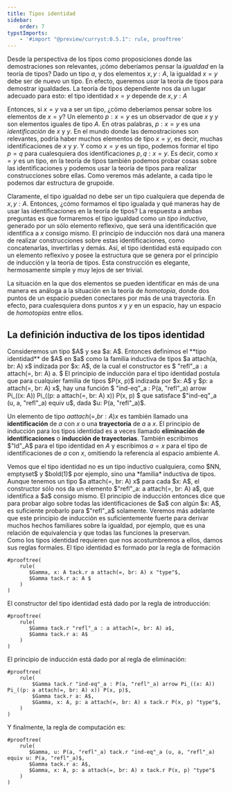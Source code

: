 ```yaml
---
title: Tipos identidad
sidebar:
    order: 7
typstImports: 
    - '#import "@preview/curryst:0.5.1": rule, prooftree'
---
```

    
Desde la perspectiva de los tipos como proposiciones donde las demostraciones son relevantes, ¡cómo deberíamos pensar
la *igualdad* en la teoría de tipos? Dado un tipo $a$, y dos elementos $x,y: A$, la igualdad $x=y$ debe ser de nuevo
un tipo. En efecto, queremos *usar* la teoría de tipos para demostrar igualdades. La teoría de tipos dependiente nos
da un lugar adecuado para esto: el tipo identidad $x=y$ depende de $x, y: A$

Entonces, si $x=y$ va a ser un tipo, ¿cómo deberíamos pensar sobre los elementos de $x=y$? Un elemento $p: x = y$
es un observador de que $x$ y $y$ son elementos iguales de tipo $A$. En otras palabras, $p: x = y$ es una 
*identificación* de $x$ y $y$. En el mundo donde las demostraciones son relevantes, podría haber muchos elementos 
de tipo $x = y$, es decir, muchas identificaciones de $x$ y $y$. Y como $x = y$ es un tipo, podemos formar el tipo 
$p = q$ para cualesquiera dos identificaciones $p, q: x = y$. Es decir, como $x = y$ es un tipo, en la teoría de 
tipos también podemos probar cosas sobre las identificaciones y podemos usar la teoría de tipos para realizar 
construcciones sobre ellas. Como veremos más adelante, a cada tipo le podemos dar estructura de grupoide.

Claramente, el tipo igualdad no debe ser un tipo cualquiera que dependa de $x, y: A$. Entonces, ¿cómo formamos
el tipo igualada y qué maneras hay de usar las identificaciones en la teoría de tipos? La respuesta a ambas preguntas
es que formaremos el tipo igualdad como un *tipo inductivo*, generado por un sólo elemento reflexivo, que será una 
identificación que identifica a $x$ consigo mismo. El principio de inducción nos dará una manera de realizar 
construcciones sobre estas identificaciones, como concatenarlas, invertirlas y demás. Así, el tipo identidad 
está equipado con un elemento reflexivo y posee la estructura que se genera por el principio de inducción y la 
teoría de tipos. Esta construcción es elegante, hermosamente simple y muy lejos de ser trivial.

La situación en la que dos elementos se pueden identificar en más de una manera es análoga a la situación en la 
teoría de *homotopia*, donde dos puntos de un espacio pueden conectares por más de una trayectoria. En efecto, para 
cualesquiera dons puntos $x$ y $y$ en un espacio, hay un espacio de *homotopías* entre ellos.

## La definición inductiva de los tipos identidad

<div id="definicion 5.1.1">
<Aside type="tip" title="Definición 5.1.1">
Consideremos un tipo $A$ y sea $a: A$. Entonces definimos el **tipo identidad**  de $A$ en $a$ como la familia 
inductiva de tipos $a attach(a, br: A) x$ indizada por $x: A$, de la cual el constructor es 
$ "refl"_a : a attach(=, br: A) a. $
El principio de inducción para el tipo identidad postula que para cualquier familia de tipos $P(x, p)$ indizada 
por $x: A$ y $p: a attach(=, br: A) x$, hay una función
$ "ind-eq"_a : P(a, "refl"_a) arrow Pi_((x: A)) Pi_((p: a attach(=, br: A) x)) P(x, p) $
que satisface $"ind-eq"_a (u, a, "refl"_a) equiv u$, dada $u: P(a, "refl"_a)$.

Un elemento de tipo $a attach(=, br: A) x$ es también llamado una **identificación** de $a$ con $x$ o una 
**trayectoria** de $a$ a $x$. El principio de inducción para los tipos identidad es a veces llamado 
**eliminación de identificaciones** o **inducción de trayectorias**. También escribimos $"Id"_A$ para el tipo 
identidad en $A$ y escribimos $a = x$ para el tipo de identificaciones de $a$ con $x$, omitiendo la referencia al 
espacio ambiente $A$.
</Aside>
</div>

<div id="observacion 5.1.2">
<Aside type="note" title="Observación 5.1.2">
Vemos que el tipo identidad no es un tipo inductivo cualquiera, como $NN, emptyset$ y $bold(1)$ por ejemplo, sino 
una *familia* inductiva de tipos. Aunque tenemos un tipo $a attach(=, br: A) x$ para cada $x: A$, el constructor sólo
nos da un elemento $"refl"_a: a attach(=, br: A) a$, que identifica a $a$ consigo mismo. El principio de inducción
entonces dice que para probar algo sobre todas las identificaciones de $a$ con algún $x: A$, es suficiente probarlo 
para $"refl"_a$ solamente. Veremos más adelante que este principio de inducción es suficientemente fuerte para 
derivar muchos hechos familiares sobre la igualdad, por ejemplo, que es una relación de equivalencia y que todas 
las funciones la preservan.

</Aside>
</div>


<div id="observacion 5.1.3">
<Aside type="tip" title="Observacíón 5.1.3">
Como los tipos identidad requieren que nos acostumbremos a ellos, damos sus reglas formales. El tipo identidad es 
formado por la regla de formación

```typst
#prooftree(
    rule(
       $Gamma, x: A tack.r a attach(=, br: A) x "type"$,
       $Gamma tack.r a: A $
    )
)
```
El constructor del tipo identidad está dado por la regla de introducción:
```typst
#prooftree(
    rule(
       $Gamma tack.r "refl"_a : a attach(=, br: A) a$,
       $Gamma tack.r a: A$
    )
)
```

El principio de inducción está dado por al regla de eliminación:

```typst
#prooftree(
    rule(
        $Gamma tack.r "ind-eq"_a : P(a, "refl"_a) arrow Pi_((x: A)) Pi_((p: a attach(=, br: A) x)) P(x, p)$,
        $Gamma tack.r a: A$,
        $Gamma, x: A, p: a attach(=, br: A) x tack.r P(x, p) "type"$,
    )
)
```
Y finalmente, la regla de computación es:

```typst
#prooftree(
    rule(
       $Gamma, u: P(a, "refl"_a) tack.r "ind-eq"_a (u, a, "refl"_a) equiv u: P(a, "refl"_a)$,
       $Gamma tack.r a: A$,
       $Gamma, x: A, p: a attach(=, br: A) x tack.r P(x, p) "type"$
    )
)
```
</Aside>
</div>








